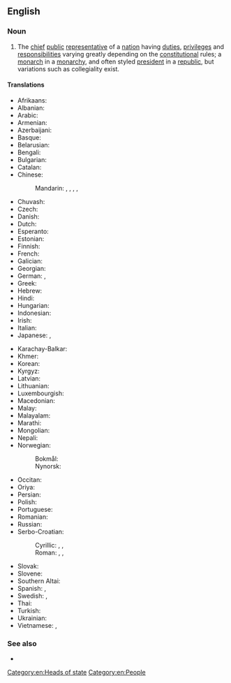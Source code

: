 ==English==

===Noun===
{{wikipedia}}
{{en-noun|heads of state}}

# The [[chief]] [[public]] [[representative]] of a [[nation]] having [[duties]], [[privilege]]s and [[responsibilities]] varying greatly depending on the [[constitution]]al rules; a [[monarch]] in a [[monarchy]], and often styled [[president]] in a [[republic]], but variations such as collegiality exist.

====Translations====
{{trans-top|the chief public representative of a nation}}
* Afrikaans: {{t|af|staatshoof}}
* Albanian: {{t|sq|kreu i shtetit}}
* Arabic: {{t|ar|رَئِيس دَوْلَة|m}}
* Armenian: {{t|hy|պետության գլուխն}}
* Azerbaijani: {{t|az|dövlət başçısı}}
* Basque: {{t|eu|estatuburu}}
* Belarusian: {{t|be|кіраўнік дзяржавы|m}}
* Bengali: {{t|bn|রাষ্ট্রপ্রধান}}
* Bulgarian: {{t|bg|държавен глава|m}}
* Catalan: {{t|ca|cap d'estat|m}}
* Chinese:
*: Mandarin: {{t+|cmn|國家元首|sc=Hani}}, {{t+|cmn|国家元首|tr=guójiā yuánshǒu|sc=Hani}}, {{t+|cmn|元首|tr=yuánshǒu|sc=Hani}}, {{t+|cmn|政府首腦|sc=Hani}}, {{t+|cmn|政府首脑|tr=zhèngfǔ shǒunǎo|sc=Hani}}
* Chuvash: {{t|cv|патшалӑх пуҫлӑхӗ}}
* Czech: {{t|cs|hlava státu|m|f}}
* Danish: {{t+|da|statsoverhoved|n}}
* Dutch: {{t+|nl|staatshoofd|n}}
* Esperanto: {{t|eo|ŝtatestro}}
* Estonian: {{t|et|riigipea}}
* Finnish: {{t+|fi|valtionpäämies}}
* French: {{t+|fr|chef d'État|m}}
* Galician: {{t|gl|xefe de estado|m}}
* Georgian: {{t|ka|სახელმწიფოს მეთაური}}
* German: {{t+|de|Staatsoberhaupt|n}}, {{t+|de|Staatschef|m}}
* Greek: {{t|el|επικεφαλής του κράτους|m}}
* Hebrew: {{t|he|ראש מדינה|m|tr=rosh m'diná}}
* Hindi: {{t|hi|राष्ट्रप्रमुख}}
* Hungarian: {{t+|hu|államfő}}
* Indonesian: {{t+|id|kepala negara}}
* Irish: {{t|ga|ceann stáit|m}}
* Italian: {{t|it|capo di stato}}
* Japanese: {{t+|ja|国家元首|tr=こっかげんしゅ, kokkagenshu}}, {{t+|ja|元首|tr=げんしゅ, genshu}}
{{trans-mid}}
* Karachay-Balkar: {{t|krc|къралны башчысы}}
* Khmer: {{t|km|ប្រមុខរដ្ឋ|sc=Khmr|tr=prɑmuk roat}}
* Korean: {{t|ko|국가원수}}
* Kyrgyz: {{t|ky|мамлекет башчысы}}
* Latvian: {{t|lv|valsts vadītājs|m}}
* Lithuanian: {{t|lt|valstybės vadovas|m}}
* Luxembourgish: {{t|lb|Staatschef|m}}
* Macedonian: {{t|mk|шефот на државата|m}}
* Malay: {{t+|ms|ketua negara}}
* Malayalam: {{t|ml|രാഷ്ട്രത്തലവൻ}}
* Marathi: {{t|mr|राष्ट्रप्रमुख}}
* Mongolian: {{t+|mn|төрийн тэргүүн}}
* Nepali: {{t|ne|राष्ट्रप्रमुख}}
* Norwegian:
*: Bokmål: {{t+|no|statsoverhode|n}}
*: Nynorsk: {{t|nn|statsoverhovud|n}}
* Occitan: {{t|oc|cap d'estat|m}}
* Oriya: {{t|or|ରାଷ୍ଟ୍ରମୁଖ୍ୟ}}
* Persian: {{t|fa|رئیس کشور|tr=ra'is kešvar}}
* Polish: {{t+|pl|głowa państwa|m|f}}
* Portuguese: {{t|pt|chefe de estado|m|f}}
* Romanian: {{t|ro|șef de stat|m}}
* Russian: {{t|ru|глава́ госуда́рства|m|f}}
* Serbo-Croatian:
*: Cyrillic: {{t|sh|шеф државе|m}}, {{t|sh|поглавар државе|m}}, {{t|sh|поглавар државни|m}}
*: Roman: {{t|sh|šef države|m}}, {{t|sh|poglavar države|m}}, {{t|sh|poglavar državni|m}}
* Slovak: {{t|sk|hlava štátu|m|f}}
* Slovene: {{t|sl|vodja države|m}}
* Southern Altai: {{t|alt|эл башчы}}
* Spanish: {{t|es|jefe de estado|m}}, {{t+|es|mandatario|m}}
* Swedish: {{t+|sv|statschef|c}}, {{t+|sv|statsöverhuvud|n}}
* Thai: {{t|th|ประมุขแห่งรัฐ|tr=bprà-múk hàeng rát}}
* Turkish: {{t+|tr|devlet başkanı}}
* Ukrainian: {{t|uk|голова́ держа́ви|m|f|sc=Cyrl}}
* Vietnamese: {{t|vi|nguyên thủ quốc gia}}, {{t+|vi|quốc trưởng}}
{{trans-bottom}}

===See also===
* {{l|en|head of government}}

[[Category:en:Heads of state]]
[[Category:en:People]]